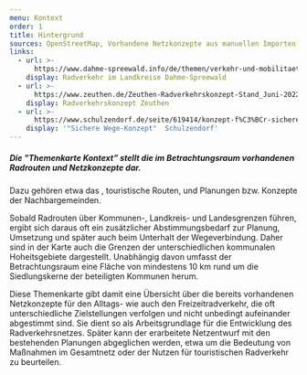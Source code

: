 ```yaml
---
menu: Kontext
order: 1
title: Hintergrund
sources: OpenStreetMap, Vorhandene Netzkonzepte aus manuellen Importen
links:
  - url: >-
      https://www.dahme-spreewald.info/de/themen/verkehr-und-mobilitaet2/radverkehr/
    display: Radverkehr im Landkreise Dahme-Spreewald
  - url: >-
      https://www.zeuthen.de/Zeuthen-Radverkehrskonzept-Stand_Juni-2022-pdf-680949.pdf
    display: Radverkehrskonzept Zeuthen
  - url: >-
      https://www.schulzendorf.de/seite/619414/konzept-f%C3%BCr-sichere-schul-,-geh-und-radwege-f%C3%BCr-die-gemeinde-schulzendorf.html
    display: '"Sichere Wege-Konzept"  Schulzendorf'
---
```

##### Die **"Themenkarte Kontext”** stellt die im Betrachtungsraum vorhandenen Radrouten und Netzkonzepte dar.&#x20;

Dazu gehören etwa das <TextLinkArrow href="https://www.dahme-spreewald.info/de/themen/verkehr-und-mobilitaet2/radverkehr/" display="Radverkehrskonzept des Landkreises" external />, touristische Routen, und Planungen bzw. Konzepte der Nachbargemeinden.

Sobald Radrouten über Kommunen-, Landkreis- und Landesgrenzen führen, ergibt sich daraus oft ein zusätzlicher Abstimmungsbedarf zur Planung, Umsetzung und später auch beim Unterhalt der Wegeverbindung. Daher sind in der Karte auch die Grenzen der unterschiedlichen kommunalen Hoheitsgebiete dargestellt. Unabhängig davon umfasst der Betrachtungsraum eine Fläche von mindestens 10 km rund um die Siedlungskerne der beteiligten Kommunen herum.

Diese Themenkarte gibt damit eine Übersicht über die bereits vorhandenen Netzkonzepte für den Alltags- wie auch den Freizeitradverkehr, die oft unterschiedliche Zielstellungen verfolgen und nicht unbedingt aufeinander abgestimmt sind. Sie dient so als Arbeitsgrundlage für die Entwicklung des Radverkehrsnetzes. Später kann der erarbeitete Netzentwurf mit den bestehenden Planungen abgeglichen werden, etwa um die Bedeutung von Maßnahmen im Gesamtnetz oder der Nutzen für touristischen Radverkehr zu beurteilen.
